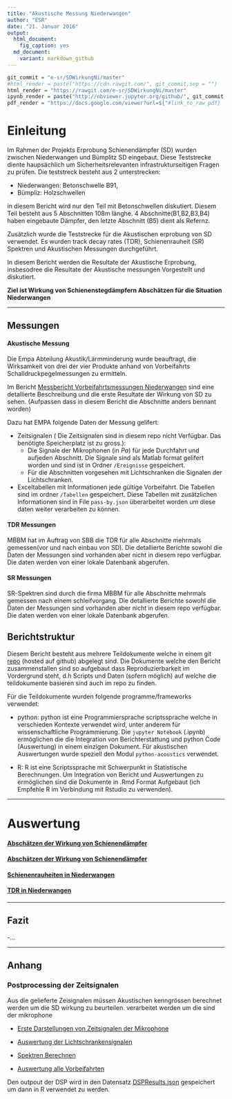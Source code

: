 ```yaml
---
title: "Akustische Messung Niederwangen"
author: "ESR"
date: "21. Januar 2016"
output: 
  html_document:
    fig_caption: yes
  md_document:
    variant: markdown_github
---
```

```r
git_commit = "e-sr/SDWirkungNi/master"
#html_render = paste("https://cdn.rawgit.com/", git_commit,sep = "")
html_render = "https://rawgit.com/e-sr/SDWirkungNi/master"
ipynb_render = paste("http://nbviewer.jupyter.org/github/", git_commit,sep = "")
pdf_render = "https://docs.google.com/viewer?url=${"#link_to_raw_pdf}
```

# Einleitung 

Im Rahmen der Projekts Erprobung Schienendämpfer (SD) wurden zwischen Niederwangen und Bümplitz SD eingebaut. Diese Teststrecke diente haupsächlich um Sicherheitsrelevanten infrastrukturseitigen Fragen zu prüfen. Die teststreck besteht aus 2 unterstrecken:

- Niederwangen: Betonschwelle B91,
- Bümpliz: Holzschwellen

in diesem Bericht wird nur den Teil mit Betonschwellen diskutiert. Diesem Teil besteht aus 5 Abschnitten 108m länghe. 4 Abschnitte(B1,B2,B3,B4) haben eingebaute Dämpfer, den letzte Abschnitt (B5) dient als Refernz.

Zusätzlich wurde die Teststrecke für die Akustischen erprobung von SD verwendet.
Es wurden track decay rates (TDR), Schienenrauheit (SR) Spektren  und Akustischen Messungen durchgeführt.

In diesem Bericht werden die Resultate der Akustische Erprobung, insbesodree die Resultate der Akustische messungen Vorgestellt und diskutiert.

**Ziel ist Wirkung von Schienenstegdämpfern Abschätzen für die Situation Niederwangen**

----

## Messungen

#### Akustische Messung

Die Empa Abteilung Akustik/Lärmminderung wurde beauftragt, die Wirksamkeit von drei der vier Produkte anhand von Vorbeifahrts Schalldruckpegelmessungen zu ermitteln. 

Im Bericht [Messbericht Vorbeifahrtsmessungen Niederwangen](`r paste(pdf_render, "Messbericht Vorbeifahrtsmessungen Niederwangen sig.pdf", "}", sep = "")`) sind eine detallierte Beschreibung und die erste Resultate der Wirkung von SD zu sehen. (Aufpassen dass in diesem Bericht die Abschnitte anders bennant worden)

Dazu hat EMPA folgende Daten der Messung gelifert:

- Zeitsignalen ( Die Zeitsignalen sind in diesem repo nicht Verfügbar. Das benötigte Speicherplatz ist zu gross.):
    - Die Signale der Mikrophonen (in $Pa$) für jede Durchfahrt und aufjeden Abschnitt. Die Signale sind als Matlab format gelifert worden und sind ist in Ordner `/Ereignisse` gespeichert.
    - Für die Abschnitten vorgesehen mit Lichtschranken die Signalen der Lichtschranken.

-  Exceltabellen mit Informationen  jede gültige Vorbeifahrt.  Die Tabellen sind im ordner `/Tabellen` gespeichert. Diese Tabellen mit zusätzlichen Informationen sind in File `pass-by.json` überarbeitet worden um diese daten weiter verarbeiten zu können.

#### TDR Messungen

MBBM hat im Auftrag von SBB die TDR für alle Abschnitte mehrmals gemessen(vor und nach einbau von SD). Die detallierte Berichte sowohl die Daten der Messungen sind vorhanden aber nicht in diesem repo verfügbar. Die daten werden von einer lokale Datenbank abgerufen.

#### SR Messungen

SR-Spektren sind durch die firma MBBM für alle Abschnitte mehrmals gemessen nach einem schleifvorgang. Die detallierte Berichte sowohl die Daten der Messungen sind vorhanden aber nicht in diesem repo verfügbar. Die daten werden von einer lokale Datenbank abgerufen.

## Berichtstruktur

Diesem Bericht besteht aus mehrere Teildokumente welche in einem git [repo](https://github.com/e-sr/ValFX) (hosted auf github) abgelegt sind.
Die Dokumente welche den Bericht zusammenstallen sind so aufgebaut dass Reproduzierbarkeit im Vordergrund steht, d.h Scripts und Daten (sofern möglich) auf welche die teildokumente basieren sind auch im repo zu finden.

Für die Teildokumente wurden folgende programme/frameworks verwendet:
  
- python: python ist eine Programmiersprache scriptssprache welche in verschieden Kontexte verwendet wird, unter anderem für wissenschaftliche Programmierung. Die `jupyter Notebook` (.ipynb) ermöglichen die die Integration von  Berichterstattung und python Code (Auswertung) in einem einzigen Dokument. Für akustischen Auswertungen wurde speziell den Modul `python-acoustics` verwendet.

- R: R ist eine Scriptssprache mit Schwerpunkt in Statistische Berechnungen. Um Integration von Bericht und Auswertungen zu ermöglichen sind die Dokumente in .Rmd Format Aufgebaut (ich Empfehle R im Verbindung mit Rstudio zu verwenden).

----

# Auswertung

#### [Abschätzen der Wirkung von Schienendämpfer](`r paste( html_render, "Vorbeifahrten.html", sep = "/") `)

#### [Abschätzen der Wirkung von Schienendämpfer](`r paste( html_render, "SD_wirkung.html", sep = "/") `)

#### [Schienenrauheiten in Niederwangen](`r paste( html_render, "SR_Ni.html", sep = "/") `)

#### [TDR in Niederwangen](`r paste( html_render, "TDR_Ni.html", sep = "/") `)




-----

## Fazit

 -...

-----

## Anhang

### Postprocessing der Zeitsignalen

Aus die gelieferte Zeisignalen müssen Akustischen kenngrössen berechnet werden um die SD wirkung zu beurteilen. verarbeitet werden um die  sind der mikrophone

- [Erste Darstellungen von Zeitsignalen der Mikrophone](`r paste( ipynb_render, "darstellungMicSignale.ipynb", sep = "/") `)

- [Auswertung der Lichtschrankensignalen](`r paste( ipynb_render, "analyseLS.ipynb", sep = "/") `)

- [Spektren Berechnen](`r paste( ipynb_render, "SpektrenBerechnen.ipynb", sep = "/") `)

- [Auswertung alle Vorbeifahrten](`r paste( ipynb_render,"DSPAuswertung.ipynb", sep = "/") `)

Den outpout der DSP  wird in den Datensatz [DSPResults.json](DSPResults.json) gespeichert um dann in R verwendet zu werden.




